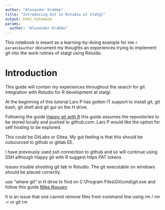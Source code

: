 ```yaml
---
author: "Alexander Krabbe"
title: "Introducing Git in Rstudio at statgl"
output: html_notebook
params: 
  author: "Alexander Krabbe"
---
```


This notebook is meant as a learning-by-doing example for me `r params$author`
document my thoughts an experiences trying to implement git into the work 
rutines of statgl using Rstuido. 

# Introduction

This guide will contain my experiences throughout the search for git integration
with Rstudio for R development at statgl.
 
At the beginning of this tutorial Lars P has gotten IT support to install git,
git bash, git shell and git gui on the H drive.
 
Following the guide [Happy git with R](http://www.happygitwithr.com) this guide
assumes the repositories to be stored locally and pushed to github.com. 
Lars P would like the option for self hosting to be explored. 

This could be GitLabs or Gitea. My gut feeling is that this should be outsourced to github or gitlab EE. 


 
I have previously used ssh connection to github and so will continue using SSH although Happy git with R suggest https PAT tokens.


Issues trouble shooting git tab in Rstudio. The git executable on windows should be placed correctly.

use "where git" in H dirve to find on C:\\Program Files\\Git\\cmd\\git.exe and follow this guide [Mike Nguyen](https://mikenguyen.netlify.app/post/missing-git-tab-in-rstudio-on-windows-computer/)

It is an issue that one cannot remove files from command line using rm / rm -r or git rm 



```r

```


